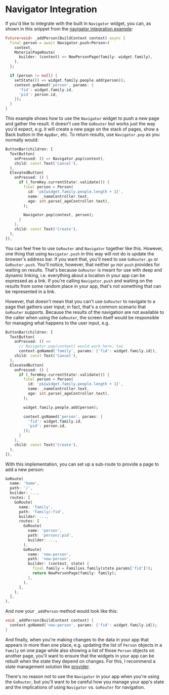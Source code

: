 # Navigator Integration

If you'd like to integrate with the built in `Navigator` widget, you can, as
shown in this snippet from the [navigator integration
example](https://github.com/csells/go_router/blob/master/example/lib/navigator_integration.dart):

```dart
Future<void> _addPerson(BuildContext context) async {
  final person = await Navigator.push<Person>(
    context,
    MaterialPageRoute(
      builder: (context) => NewPersonPage(family: widget.family),
    ),
  );

  if (person != null) {
    setState(() => widget.family.people.add(person));
    context.goNamed('person', params: {
      'fid': widget.family.id,
      'pid': person.id,
    });
  }
}
```

This example shows how to use the `Navigator` widget to push a new page and
gather the result. It doesn't use the `GoRouter` but works just the way you'd
expect, e.g. it will create a new page on the stack of pages, show a Back button
in the `AppBar`, etc. To return results, use `Navigator.pop` as you normally
would:

```dart
ButtonBar(children: [
  TextButton(
    onPressed: () => Navigator.pop(context),
    child: const Text('Cancel'),
  ),
  ElevatedButton(
    onPressed: () {
      if (_formKey.currentState!.validate()) {
        final person = Person(
          id: 'p${widget.family.people.length + 1}',
          name: _nameController.text,
          age: int.parse(_ageController.text),
        );

        Navigator.pop(context, person);
      }
    },
    child: const Text('Create'),
  ),
]),
```

You can feel free to use `GoRouter` and `Navigator` together like this. However,
one thing that using `Navigator.push` in this way will not do is update the
browser's address bar. If you want that, you'll need to use `GoRouter.go` or
`GoRouter.push`. You'll notice, however, that neither `go` nor `push` provides
for waiting on results. That's because `GoRouter` is meant for use with deep and
dynamic linking, i.e. everything about a location in your app can be expressed
as a link. If you're calling `Navigator.push` and waiting on the results from
some random place in your app, that's not something that can be represented in a
link.

However, that doesn't mean that you can't use `GoRouter` to navigate to a page
that gathers user input; in fact, that's a common scenario that `GoRouter`
supports. Because the results of the navigation are not available to the caller
when using the `GoRouter`, the screen itself would be responsible for managing
what happens to the user input, e.g.

```dart
ButtonBar(children: [
  TextButton(
    onPressed: () =>
      // Navigator.pop(context) would work here, too
      context.goNamed('family', params: {'fid': widget.family.id}),
    child: const Text('Cancel'),
  ),
  ElevatedButton(
    onPressed: () {
      if (_formKey.currentState!.validate()) {
        final person = Person(
          id: 'p${widget.family.people.length + 1}',
          name: _nameController.text,
          age: int.parse(_ageController.text),
        );

        widget.family.people.add(person);

        context.goNamed('person', params: {
          'fid': widget.family.id,
          'pid': person.id,
        });
      }
    },
    child: const Text('Create'),
  ),
]),
```

With this implementation, you can set up a sub-route to provide a page to add a
new person:

```dart
GoRoute(
  name: 'home',
  path: '/',
  builder: ...,
  routes: [
    GoRoute(
      name: 'family',
      path: 'family/:fid',
      builder: ...,
      routes: [
        GoRoute(
          name: 'person',
          path: 'person/:pid',
          builder: ...,
        ),
        GoRoute(
          name: 'new-person',
          path: 'new-person',
          builder: (context, state) {
            final family = Families.family(state.params['fid']!);
            return NewPersonPage(family: family);
          },
        ),
      ],
    ),
  ],
),
```

And now your `_addPerson` method would look like this:

```dart
void _addPerson(BuildContext context) {
  context.goNamed('new-person', params: {'fid': widget.family.id});
}
```

And finally, when you're making changes to the data in your app that appears in
more than one place, e.g. updating the list of `Person` objects in a `Family` on
one page while also showing a list of those `Person` objects on another page,
you'll want to ensure that the widgets in your app can be rebuilt when the state
they depend on changes. For this, I recommend a state management solution like
[provider](https://pub.dev/packages/provider).

There's no reason not to use the `Navigator` in your app when you're using the
`GoRouter`, but you'll want to be careful how you manage your app's state and
the implications of using `Navigator` vs. `GoRouter` for navigation.